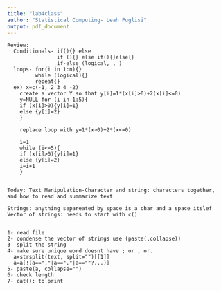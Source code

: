 ```yaml
---
title: "lab4class"
author: "Statistical Computing- Leah Puglisi"
output: pdf_document
---
```

```
Review: 
  Conditionals- if(){} else
                if (){} else if(){}else{}
                if-else (logical, , )
  loops- for(i in 1:n){}
         while (logical){}
         repeat{}
  ex) x=c(-1, 2 3 4 -2)
    create a vector Y so that y[i]=1*(x[i]>0)+2(x[i]<=0)
    y=NULL for (i in 1:5){
    if (x[i]>0){y[i]=1}
    else {y[i]=2}
    }
    
    replace loop with y=1*(x>0)+2*(x<=0)
    
    i=1
    while (i<=5){
    if (x[i]>0){y[i]=1}
    else {y[i]=2}
    i=i+1
    }
    

Today: Text Manipulation-Character and string: characters together, and how to read and summarize text

Strings: anything separeated by space is a char and a space itslef 
Vector of strings: needs to start with c()


1- read file
2- condense the vector of strings use (paste(,collapse))
3- split the string 
4- make sure unique word doesnt have ; or , or. 
  a=strsplit(text, split="")[[1]]
  a=a[!(a==","|a=="."|a==""?...)]
5- paste(a, collapse="")
6- check length
7- cat(): to print 
```

